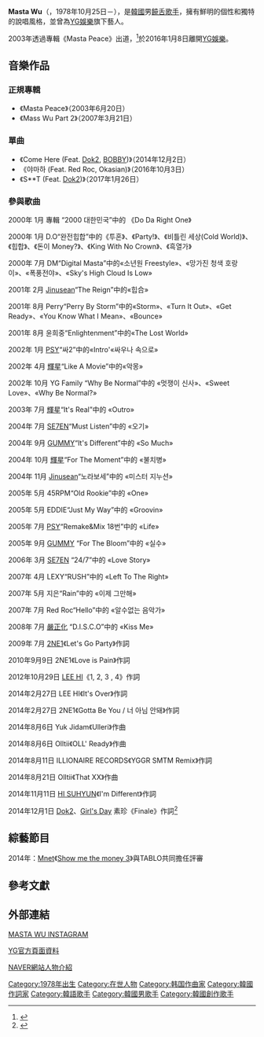 {{copyedit|time=2016-12-06T14:52:46+00:00}}
'''Masta Wu'''（{{kor|'''마스타 우'''}}，1978年10月25日－），是[[韓國|韓國]]男[[饒舌歌手|饒舌歌手]]，擁有鮮明的個性和獨特的說唱風格，並曾為[[YG娛樂|YG娛樂]]旗下藝人。

2003年透過專輯《Masta Peace》出道，<ref>{{Cite web|url=http://star.mt.co.kr/view/stview.php?no=2016010817240104239&type=1&outlink=1|title='힙합뮤지션' 마스타 우, 홀로서기..YG 떠나 독립레이블 설립 - 스타뉴스|accessdate=2016-12-06|work=star.mt.co.kr|archive-date=2016-12-20|archive-url=https://web.archive.org/web/20161220114342/http://star.mt.co.kr/view/stview.php?no=2016010817240104239&type=1&outlink=1|dead-url=no}}</ref>於2016年1月8日離開[[YG娛樂|YG娛樂]]。

== 音樂作品 ==

=== 正規專輯 ===
*《Masta Peace》（2003年6月20日）
*《Mass Wu Part 2》（2007年3月21日）

=== 單曲 ===
*《Come Here (Feat. [[Dok2|Dok2]], [[金知元_(饒舌者)|BOBBY]])》（2014年12月2日）
*《야마하 (Feat. Red Roc, Okasian)》（2016年10月3日）
*《S**T (Feat. [[Dok2|Dok2]])》（2017年1月26日）

=== 參與歌曲 ===
2000年 1月 專輯 “2000 대한민국”中的 《Do Da Right One》

2000年 1月 D.O“완전힙합”中的《투혼》、《Party!》、《비틀린 세상(Cold World)》、 《힙합》、《돈이 Money?》、《King With No Crown》、《흑열가》

2000年 7月 DM“Digital Masta”中的«소년원 Freestyle»、«망가진 청색 호랑이»、«폭풍전야»、«Sky's High Cloud Is Low»

2001年 2月 [[Jinusean|Jinusean]]“The Reign”中的«힙合»

2001年 8月 Perry“Perry By Storm”中的«Storm»、«Turn It Out»、«Get Ready»、«You Know What I Mean»、«Bounce»

2001年 8月 윤희중“Enlightenment”中的«The Lost World»

2002年 1月 [[PSY|PSY]]“싸2”中的«Intro'«싸우나 속으로»

2002年 4月 [[輝星|輝星]]“Like A Movie”中的«악몽»

2002年 10月 YG Family “Why Be Normal”中的 «멋쟁이 신사»、«Sweet Love»、«Why Be Normal?»

2003年 7月 [[輝星|輝星]]“It's Real”中的 «Outro»

2004年 7月 [[崔東昱|SE7EN]]“Must Listen”中的 «오기»

2004年 9月 [[GUMMY|GUMMY]]“It's Different”中的 «So Much»

2004年 10月 [[輝星|輝星]]“For The Moment”中的 «불치병»

2004年 11月 [[Jinusean|Jinusean]]“노라보세”中的 «미스터 지누션»

2005年 5月 45RPM“Old Rookie”中的 «One»

2005年 5月 EDDIE“Just My Way”中的 «Groovin»

2005年 7月 [[PSY|PSY]]“Remake&Mix 18번”中的 «Life»

2005年 9月 [[GUMMY|GUMMY]] “For The Bloom”中的 «실수»

2006年 3月 [[崔東昱|SE7EN]] “24/7”中的 «Love Story»

2007年 4月 LEXY“RUSH”中的 «Left To The Right»

2007年 5月 지은“Rain”中的 «이제 그만해»

2007年 7月 Red Roc“Hello”中的 «알수없는 음악가»

2008年 7月 [[嚴正化|嚴正化]] “D.I.S.C.O”中的 «Kiss Me»

2009年 7月 [[2NE1|2NE1]]《Let's Go Party》作詞

2010年9月9日 2NE1《Love is Pain》作詞

2012年10月29日 [[李遐怡|LEE HI]]《1, 2, 3 , 4》作詞

2014年2月27日 LEE HI《It's Over》作詞

2014年2月27日 2NE1《Gotta Be You / 너 아님 안돼》作詞

2014年8月6日 Yuk Jidam《Ulleri》作曲

2014年8月6日 Olltii《OLL' Ready》作曲

2014年8月11日 ILLIONAIRE RECORDS《YGGR SMTM Remix》作詞

2014年8月21日 Olltii《That XX》作曲

2014年11月11日 [[HI秀賢|HI SUHYUN]]《I'm Different》作詞

2014年12月1日 [[Dok2|Dok2]]、[[Girl's_Day|Girl's Day]] 素珍《Finale》作詞<ref>{{Cite news|url=http://kpopn.niusnews.com/=K2qi6e76|title=Masta Wu|newspaper=Kpopn 韓娛最前線 X Niusnews 妞新聞|accessdate=2016-12-06|archive-url=https://web.archive.org/web/20161221033948/http://kpopn.niusnews.com/=K2qi6e76|archive-date=2016-12-21|dead-url=yes}}</ref>

== 綜藝節目 ==
2014年：[[Mnet媒體|Mnet]]《[[Show_Me_The_Money|Show me the money 3]]》與TABLO共同擔任評審

== 參考文獻 ==
<references />

== 外部連結 ==
[https://www.instagram.com/mastawu02/ MASTA WU INSTAGRAM]{{Wayback|url=https://www.instagram.com/mastawu02/ |date=20180923004430 }}

[http://www.ygfamily.com/artist/About.asp?LANGDIV=K&ATYPE=2&ARTIDX=13 YG官方頁面資料]{{Wayback|url=http://www.ygfamily.com/artist/About.asp?LANGDIV=K&ATYPE=2&ARTIDX=13 |date=20161220084159 }}

[http://people.search.naver.com/search.naver?where=nexearch&sm=tab_ppn&query=%EB%A7%88%EC%8A%A4%ED%83%80%EC%9A%B0&os=96478&ie=utf8&key=PeopleService NAVER網站人物介紹]

{{Show Me The Money}}

[[Category:1978年出生|Category:1978年出生]]
[[Category:在世人物|Category:在世人物]]
[[Category:韩国作曲家|Category:韩国作曲家]]
[[Category:韓國作詞家|Category:韓國作詞家]]
[[Category:韓語歌手|Category:韓語歌手]]
[[Category:韓國男歌手|Category:韓國男歌手]]
[[Category:韓國創作歌手|Category:韓國創作歌手]]